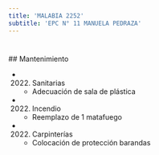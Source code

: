 ```yaml
---
title: 'MALABIA 2252'
subtitle: 'EPC N° 11 MANUELA PEDRAZA'
---
```


#


 ## Mantenimiento

*  (2022) Sanitarias 
    + Adecuación de sala de plástica

*  (2022) Incendio 
    + Reemplazo de 1 matafuego

*  (2022) Carpinterías 
    + Colocación de protección barandas



